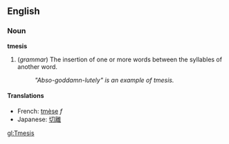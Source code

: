 ==English==
===Noun===
'''tmesis'''

#(''grammar'') The insertion of one or more words between the syllables of another word.
#:''"Abso-goddamn-lutely" is an example of tmesis.''

====Translations====
*French: [[tmèse]] ''f''
*Japanese: [[切離]]

[[gl:Tmesis]]